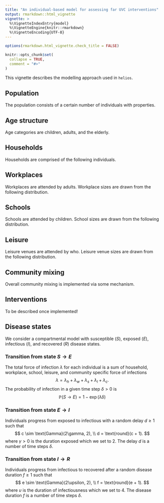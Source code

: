```yaml
---
title: "An individual-based model for assessing far UVC interventions"
output: rmarkdown::html_vignette
vignette: >
  %\VignetteIndexEntry{model}
  %\VignetteEngine{knitr::rmarkdown}
  %\VignetteEncoding{UTF-8}
---
```


```r
options(rmarkdown.html_vignette.check_title = FALSE)

knitr::opts_chunk$set(
  collapse = TRUE,
  comment = "#>"
)
```

This vignette describes the modelling approach used in `helios`.

## Population

The population consists of a certain number of individuals with properties.

## Age structure

Age categories are children, adults, and the elderly.

## Households

Households are comprised of the following individuals.

## Workplaces

Workplaces are attended by adults.
Workplace sizes are drawn from the following distribution.

## Schools

Schools are attended by children.
School sizes are drawn from the following distribution.

## Leisure

Leisure venues are attended by who.
Leisure venue sizes are drawn from the following distribution.

## Community mixing

Overall community mixing is implemented via some mechanism.

## Interventions

To be described once implemented!

## Disease states

We consider a compartmental model with susceptible ($S$), exposed ($E$), infectious ($I$), and recovered ($R$) disease states.

### Transition from state $S \to E$

The total force of infection $\lambda$ for each individual is a sum of household, workplace, school, leisure, and community specific force of infections
$$
\lambda = \lambda_h + \lambda_w + \lambda_s + \lambda_l + \lambda_c.
$$
The probability of infection in a given time step $\delta > 0$ is
$$
\mathbb{P}(S \to E) = 1 - \exp(\lambda \delta)
$$

### Transition from state $E \to I$

Individuals progress from exposed to infectious with a random delay $d \geq 1$ such that
$$
c \sim \text{Gamma}(2\gamma, 2), \\
d = \text{round}(c + 1).
$$
where $\gamma > 0$ is the duration exposed which we set to 2.
The delay $d$ is a number of time steps $\delta$.

### Transition from state $I \to R$

Individuals progress from infectious to recovered after a random disease duration $f \geq 1$ such that
$$
e \sim \text{Gamma}(2\upsilon, 2), \\
f = \text{round}(e + 1).
$$
where $\upsilon$ is the duration of infectiousness which we set to 4.
The disease duration $f$ is a number of time steps $\delta$.
